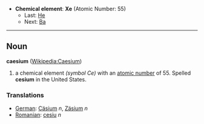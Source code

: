 *'''Chemical element''': '''Xe''' (Atomic Number: 55)
**Last: [[Xenon|He]]
**Next: [[Barium|Ba]]
----
== Noun ==
'''caesium''' ([[en:Caesium|Wikipedia:Caesium]])

# a chemical element ''(symbol Ce)'' with an [[atomic number]] of 55.  Spelled '''cesium''' in the United States.

===Translations===
*[[German]]: [[Cäsium]] ''n'', [[Zäsium]] ''n''
*[[Romanian]]: [[cesiu]] ''n''